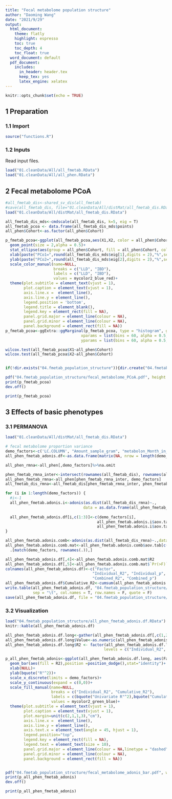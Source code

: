 ```yaml
---
title: "Fecal metabolome population structure"
author: "Daoming Wang"
date: "2021/9/29"
output:
  html_document: 
    theme: flatly
    highlight: espresso
    toc: true
    toc_depth: 4
    toc_float: true
  word_document: default
  pdf_document:
    includes:
      in_header: header.tex
      keep_tex: yes
      latex_engine: xelatex
---
```



```r
knitr::opts_chunk$set(echo = TRUE)
```

## 1 Preparation
### 1.1 Import

```r
source("functions.R")
```

### 1.2 Inputs

Read input files.

```r
load("01.cleanData/All/all_fmetab.RData")
load("01.cleanData/All/all_phen.RData")
```

## 2 Fecal metabolome PCoA

```r
#all_fmetab_dis<-shared_sv_dis(all_fmetab)
#save(all_fmetab_dis, file="01.cleanData/All/distMat/all_fmetab_dis.RData")
load("01.cleanData/All/distMat/all_fmetab_dis.RData")

all_fmetab_dis_mds<-cmdscale(all_fmetab_dis, k=5, eig = T)
all_fmetab_pcoa <- data.frame(all_fmetab_dis_mds$points)
all_phen$Cohort<-as.factor(all_phen$Cohort)

p_fmetab_pcoa<-ggplot(all_fmetab_pcoa,aes(X1,X2, color = all_phen$Cohort))+
  geom_point(size = 2,alpha = 0.5)+
  stat_ellipse(aes(group = all_phen$Cohort, fill = all_phen$Cohort, color = all_phen$Cohort) ,type = "norm",linetype = 2,geom = "polygon",alpha = 0.05,show.legend = F)+
  xlab(paste("PCo1=",round(all_fmetab_dis_mds$eig[1],digits = 2),"%",sep = ""))+
  ylab(paste("PCo2=",round(all_fmetab_dis_mds$eig[2],digits = 2),"%",sep = ""))+
  scale_color_manual(name=NULL, 
                     breaks = c("LLD", "IBD"),
                     labels = c("LLD", "IBD"),
                     values = mycolor2_blue_red)+
  theme(plot.subtitle = element_text(vjust = 1), 
        plot.caption = element_text(vjust = 1), 
        axis.line.x =  element_line(),
        axis.line.y = element_line(),
        legend.position = 'bottom',
        legend.title = element_blank(),
        legend.key = element_rect(fill = NA), 
        panel.grid.major = element_line(colour = NA),
        panel.grid.minor = element_line(colour = NA),
        panel.background = element_rect(fill = NA))
p_fmetab_pcoa<-ggExtra::ggMarginal(p_fmetab_pcoa, type = "histogram", groupColour = F, groupFill = TRUE,
                                 xparams = list(bins = 60, alpha = 0.5,position = 'identity', color = 'white'),
                                 yparams = list(bins = 60, alpha = 0.5,position = 'identity', color = 'white'))

wilcox.test(all_fmetab_pcoa$X1~all_phen$Cohort)
wilcox.test(all_fmetab_pcoa$X2~all_phen$Cohort)


if(!dir.exists("04.fmetab_population_structure")){dir.create("04.fmetab_population_structure")}

pdf("04.fmetab_population_structure/fecal_metabolome_PCoA.pdf", height = 5, width = 5)
print(p_fmetab_pcoa)
dev.off()

print(p_fmetab_pcoa)
```

## 3 Effects of basic phenotypes

### 3.1 PERMANOVA

```r
load("01.cleanData/All/distMat/all_fmetab_dis.RData")

# fecal metabolome proportion variance
demo_factors<-c('LC.COLUMN', "Amount_sample_gram", "metabolon_Month_in_freezer","host_Sex","host_Age","host_BMI","IBD")
all_phen_fmetab_adonis.df<-as.data.frame(matrix(NA, nrow = length(demo_factors), ncol = 5))

all_phen_rmna<-all_phen[,demo_factors]%>%na.omit

phen_fmetab_rmna_inter<-intersect(rownames(all_fmetab_dis), rownames(all_phen_rmna))
all_phen_fmetab_rmna<-all_phen[phen_fmetab_rmna_inter, demo_factors]
all_fmetab_dis_rmna<-all_fmetab_dis[phen_fmetab_rmna_inter, phen_fmetab_rmna_inter]

for (i in 1:length(demo_factors)) {
  #i<-1
  all_phen_fmetab.adonis.i<-adonis(as.dist(all_fmetab_dis_rmna)~.,
                                  data = as.data.frame(all_phen_fmetab_rmna[,demo_factors[i]]))
  
  all_phen_fmetab_adonis.df[i,c(1:3)]<-c(demo_factors[i],
                                        all_phen_fmetab.adonis.i$aov.tab$R2[1], 
                                        all_phen_fmetab.adonis.i$aov.tab$`Pr(>F)`[1])
}

all_phen_fmetab.adonis.comb<-adonis(as.dist(all_fmetab_dis_rmna)~.,data = all_phen_fmetab_rmna[,demo_factors])
all_phen_fmetab.adonis.comb.mat<-all_phen_fmetab.adonis.comb$aov.tab[c(1:length(demo_factors)),] %>%
  .[match(demo_factors, rownames(.)),]

all_phen_fmetab_adonis.df[,4]<-all_phen_fmetab.adonis.comb.mat$R2
all_phen_fmetab_adonis.df[,5]<-all_phen_fmetab.adonis.comb.mat$`Pr(>F)`
colnames(all_phen_fmetab_adonis.df)<-c("Factor", 
                                      "Individual_R2", "Individual_p",
                                      "Combined_R2", "Combined_p")
all_phen_fmetab_adonis.df$Cumulative_R2<-cumsum(all_phen_fmetab_adonis.df$Combined_R2)
write.table(all_phen_fmetab_adonis.df, "04.fmetab_population_structure/all_phen_fmetab_adonis.tsv",
            sep = "\t", col.names = T, row.names = F, quote = F)
save(all_phen_fmetab_adonis.df, file = "04.fmetab_population_structure/all_phen_fmetab_adonis.df.RData")


```


### 3.2 Visualization

```r
load("04.fmetab_population_structure/all_phen_fmetab_adonis.df.RData")
knitr::kable(all_phen_fmetab_adonis.df)

all_phen_fmetab_adonis.df.long<-gather(all_phen_fmetab_adonis.df[,c(1,2,6)], 'R2', 'Value', -1)
all_phen_fmetab_adonis.df.long$Value<-as.numeric(all_phen_fmetab_adonis.df.long$Value)
all_phen_fmetab_adonis.df.long$R2 <- factor(all_phen_fmetab_adonis.df.long$R2, 
                                           levels = c("Individual_R2", "Cumulative_R2"))

p_all_phen_fmetab_adonis<-ggplot(all_phen_fmetab_adonis.df.long, aes(Factor, Value,group = R2))+
  geom_bar(aes(fill = R2),position =position_dodge(),stat="identity")+
  xlab(NULL)+
  ylab(bquote("R"^2))+
  scale_x_discrete(limits = demo_factors)+
  scale_y_continuous(expand = c(0,0))+
  scale_fill_manual(name=NULL,
                    breaks = c("Individual_R2", "Cumulative_R2"),
                    labels = c(bquote("Univariate R"^2),bquote("Cumulative R"^2) ),
                    values = mycolor2_green_blue)+
  theme(plot.subtitle = element_text(vjust = 1), 
        plot.caption = element_text(vjust = 1), 
        plot.margin=unit(c(2,1,1,3),"cm"),
        axis.line.x =  element_line(),
        axis.line.y = element_line(),
        axis.text.x = element_text(angle = 45, hjust = 1),
        legend.position="top",
        legend.key = element_rect(fill = NA), 
        legend.text = element_text(size = 10),
        panel.grid.major = element_line(colour = NA,linetype = "dashed",size = 0.25),
        panel.grid.minor = element_line(colour = NA), 
        panel.background = element_rect(fill = NA))


pdf("04.fmetab_population_structure/fecal_metabolome_adonis_bar.pdf", width = 4, height = 4)
print(p_all_phen_fmetab_adonis)
dev.off()

print(p_all_phen_fmetab_adonis)
```